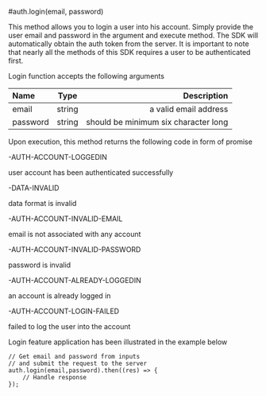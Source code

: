 
#auth.login(email, password)

This method allows you to login a user into his account. Simply provide the user email and password in the argument and execute method. The SDK will automatically obtain the auth token from the server. It is important to note that nearly all the methods of this SDK requires a user to be authenticated first.

Login function accepts the following arguments

| Name       | Type |   Description |
| :------------ | :---------: | ----------: |
| email        |    string    | a valid email address|
| password     |    string     |   should be minimum six character long |

Upon execution, this method returns the following code in form of promise

-AUTH-ACCOUNT-LOGGEDIN

user account has been authenticated successfully

-DATA-INVALID

data format is invalid

-AUTH-ACCOUNT-INVALID-EMAIL

email is not associated with any account

-AUTH-ACCOUNT-INVALID-PASSWORD

password is invalid

-AUTH-ACCOUNT-ALREADY-LOGGEDIN

an account is already logged in

-AUTH-ACCOUNT-LOGIN-FAILED

failed to log the user into the account

Login feature application has been illustrated in the example below

```
// Get email and password from inputs
// and submit the request to the server
auth.login(email,password).then((res) => {
    // Handle response
});
```
